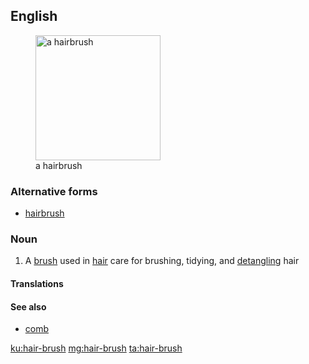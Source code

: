 ==English==
[[Image:Hairbrush.jpg|thumb|right|200px|a hairbrush]]

===Alternative forms===
*[[hairbrush]]

===Noun===
{{en-noun|head=[[hair]]-[[brush]]|es}}

# A [[brush]] used in [[hair]] care for brushing, tidying, and [[detangle|detangling]] hair

====Translations====
{{trans-see|a brush used in hair care|hairbrush}}

====See also====
*[[comb]]

[[ku:hair-brush]]
[[mg:hair-brush]]
[[ta:hair-brush]]